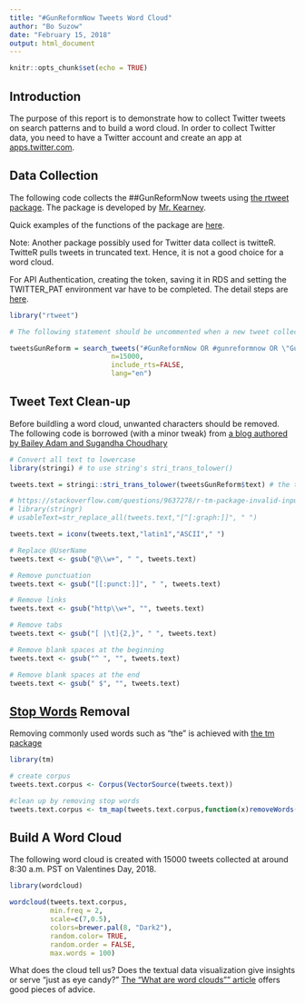 ```yaml
---
title: "#GunReformNow Tweets Word Cloud"
author: "Bo Suzow"
date: "February 15, 2018"
output: html_document
---
```


```r
knitr::opts_chunk$set(echo = TRUE)
```

## Introduction

The purpose of this report is to demonstrate how to collect Twitter tweets on search patterns and to build a word cloud.
In order to collect Twitter data, you need to have a Twitter account and create an app at [apps.twitter.com](https://apps.twitter.com).

## Data Collection

The following code collects the ##GunReformNow tweets using [the rtweet package](https://cran.r-project.org/web/packages/rtweet/rtweet.pdf). The package is developed by [Mr. Kearney](https://github.com/mkearney/rtweet).

Quick examples of the functions of the package are [here](https://github.com/mkearney/rtweet/blob/master/vignettes/intro.Rmd).

Note: Another package possibly used for Twitter data collect is twitteR. TwitteR pulls tweets in truncated text. Hence, it is not a good choice for a word cloud.


For API Authentication, creating the token, saving it in RDS and setting the TWITTER_PAT environment var have to be completed. The detail steps are [here](https://github.com/mkearney/rtweet/blob/master/vignettes/auth.Rmd).


```r

library("rtweet")

# The following statement should be uncommented when a new tweet collection is intended.

tweetsGunReform = search_tweets("#GunReformNow OR #gunreformnow OR \"Gun Reform Now\" OR \"gun reform now\"",
                         n=15000,
                         include_rts=FALSE,
                         lang="en")


```

## Tweet Text Clean-up

Before buildling a word cloud, unwanted characters should be removed. The following code is borrowed (with a minor tweak) from [a blog authored by Bailey Adam and Sugandha Choudhary](https://www.credera.com/blog/business-intelligence/twitter-analytics-using-r-part-2-create-word-cloud/)


```r

# Convert all text to lowercase
library(stringi) # to use string's stri_trans_tolower()

tweets.text = stringi::stri_trans_tolower(tweetsGunReform$text) # the tolower() does not handle special characters often embeded in tweets.

# https://stackoverflow.com/questions/9637278/r-tm-package-invalid-input-in-utf8towcs
# library(stringr)
# usableText=str_replace_all(tweets.text,"[^[:graph:]]", " ") 

tweets.text = iconv(tweets.text,"latin1","ASCII"," ")

# Replace @UserName
tweets.text <- gsub("@\\w+", " ", tweets.text)

# Remove punctuation
tweets.text <- gsub("[[:punct:]]", " ", tweets.text)

# Remove links
tweets.text <- gsub("http\\w+", "", tweets.text)

# Remove tabs
tweets.text <- gsub("[ |\t]{2,}", " ", tweets.text)

# Remove blank spaces at the beginning
tweets.text <- gsub("^ ", "", tweets.text)

# Remove blank spaces at the end
tweets.text <- gsub(" $", "", tweets.text)


```

## [Stop Words](https://en.wikipedia.org/wiki/Stop_words) Removal

Removing commonly used words such as "the" is achieved with [the tm package](https://cran.r-project.org/web/packages/tm/vignettes/tm.pdf)

```r

library(tm)

# create corpus
tweets.text.corpus <- Corpus(VectorSource(tweets.text))

#clean up by removing stop words
tweets.text.corpus <- tm_map(tweets.text.corpus,function(x)removeWords(x,stopwords())) 

```

## Build A Word Cloud

The following word cloud is created with 15000 tweets collected at around 8:30 a.m. PST on Valentines Day, 2018. 

```r

library(wordcloud)

wordcloud(tweets.text.corpus,
          min.freq = 2, 
          scale=c(7,0.5),
          colors=brewer.pal(8, "Dark2"), 
          random.color= TRUE, 
          random.order = FALSE, 
          max.words = 100)

```


What does the cloud tell us?  Does the textual data visualization give insights or serve "just as eye candy?"
[The "What are word clouds"" article](http://www.boostlabs.com/what-are-word-clouds-value-simple-visualizations/) offers good pieces of advice.
